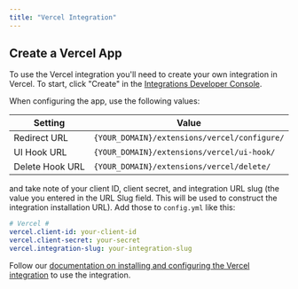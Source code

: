 ```yaml
---
title: "Vercel Integration"
---
```


## Create a Vercel App

To use the Vercel integration you'll need to create your own integration in Vercel. To start, click "Create" in the [Integrations Developer Console](https://vercel.com/dashboard/integrations/console). 

When configuring the app, use the following values:

| Setting                         | Value                                         |
| ------------------------------- | --------------------------------------------- |
| Redirect URL                    | `{YOUR_DOMAIN}/extensions/vercel/configure/`  |
| UI Hook URL                     | `{YOUR_DOMAIN}/extensions/vercel/ui-hook/`    |
| Delete Hook URL                 | `{YOUR_DOMAIN}/extensions/vercel/delete/`     |

and take note of your client ID, client secret, and integration URL slug (the value you entered in the URL Slug field. This will be used to construct the integration installation URL). Add those to `config.yml` like this:

```yml
# Vercel #
vercel.client-id: your-client-id
vercel.client-secret: your-secret
vercel.integration-slug: your-integration-slug
```

Follow our [documentation on installing and configuring the Vercel integration](https://docs.sentry.io/workflow/integrations/global-integrations/#vercel) to use the integration. 
